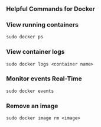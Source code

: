 ### Helpful Commands for Docker
### View running containers
```
sudo docker ps
```
### View container logs
```
sudo docker logs <container name>
```
### Monitor events Real-Time
```
sudo docker events
```
### Remove an image
```
sudo docker image rm <image>
```
